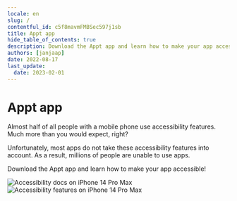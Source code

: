 ```yaml
---
locale: en
slug: /
contentful_id: c5f8mavmFMBSec597j1sb
title: Appt app
hide_table_of_contents: true
description: Download the Appt app and learn how to make your app accessible!
authors: [janjaap]
date: 2022-08-17
last_update:
  date: 2023-02-01
---
```


# Appt app

Almost half of all people with a mobile phone use accessibility features. Much more than you would expect, right?

Unfortunately, most apps do not take these accessibility features into account. As a result, millions of people are unable to use apps.

Download the Appt app and learn how to make your app accessible!

<CustomLink url="https://appt.li/android" label="Download Appt app for Android" external={true} appearance="primaryButton" />
<CustomLink url="https://appt.li/ios" label="Download Appt app for iOS" external={true} appearance="primaryButton" />

<TwoColumnBlock>
  <LeftColumn>
    <ColumnRow>
      <Image src="/img/light/iPhone 14 Pro Max - Docs.png" alt="Accessibility docs on iPhone 14 Pro Max"/>
    </ColumnRow>
  </LeftColumn>
  <RightColumn>
    <ColumnRow>
      <Image src="/img/light/iPhone 14 Pro Max - Features.png" alt="Accessibility features on iPhone 14 Pro Max"/>
    </ColumnRow>
  </RightColumn>
</TwoColumnBlock>
